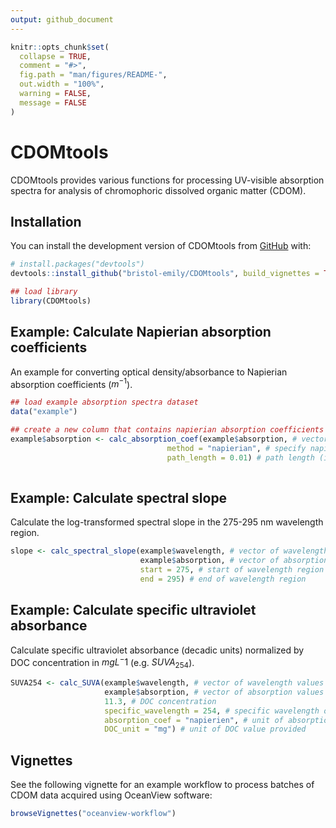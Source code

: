 ```yaml
---
output: github_document
---
```


<!-- README.md is generated from README.Rmd. Please edit that file -->

```r
knitr::opts_chunk$set(
  collapse = TRUE,
  comment = "#>",
  fig.path = "man/figures/README-",
  out.width = "100%",
  warning = FALSE,
  message = FALSE
)
```

# CDOMtools

CDOMtools provides various functions for processing UV-visible absorption spectra for analysis of chromophoric dissolved organic matter (CDOM).

## Installation

You can install the development version of CDOMtools from [GitHub](https://github.com/) with:

``` r
# install.packages("devtools")
devtools::install_github("bristol-emily/CDOMtools", build_vignettes = TRUE)

## load library
library(CDOMtools)

```

## Example: Calculate Napierian absorption coefficients

An example for converting optical density/absorbance to Napierian absorption coefficients ($m^{-1}$).

```r

## load example absorption spectra dataset
data("example")

## create a new column that contains napierian absorption coefficients
example$absorption <- calc_absorption_coef(example$absorption, # vector of absorbance values
                                   method = "napierian", # specify napierian or decadic units
                                   path_length = 0.01) # path length (i.e. cuvette diameter)
  
```

## Example: Calculate spectral slope

Calculate the log-transformed spectral slope in the 275-295 nm wavelength region.

```r

slope <- calc_spectral_slope(example$wavelength, # vector of wavelength values (nm)
                             example$absorption, # vector of absorption values (m^-1)
                             start = 275, # start of wavelength region
                             end = 295) # end of wavelength region

```

## Example: Calculate specific ultraviolet absorbance

Calculate specific ultraviolet absorbance (decadic units) normalized by DOC concentration in $mg L^-1$ (e.g. $SUVA_254$).

```r

SUVA254 <- calc_SUVA(example$wavelength, # vector of wavelength values (nm)
                     example$absorption, # vector of absorption values 
                     11.3, # DOC concentration
                     specific_wavelength = 254, # specific wavelength of interest 
                     absorption_coef = "napierien", # unit of absorption value provided
                     DOC_unit = "mg") # unit of DOC value provided

```

## Vignettes

See the following vignette for an example workflow to process batches of CDOM data acquired using OceanView software:

``` r
browseVignettes("oceanview-workflow")
```
